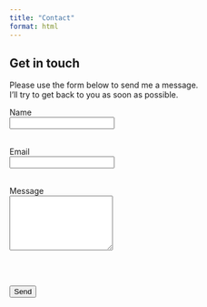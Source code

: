 ```yaml
---
title: "Contact"
format: html
---
```


## Get in touch

Please use the form below to send me a message.  
I'll try to get back to you as soon as possible.

<form name="contact" method="POST" data-netlify="true">
  <input type="hidden" name="form-name" value="contact" />

  <label for="name">Name</label><br>
  <input type="text" name="name" required><br><br>

  <label for="email">Email</label><br>
  <input type="email" name="email" required><br><br>

  <label for="message">Message</label><br>
  <textarea name="message" rows="6" required></textarea><br><br>

  <button type="submit">Send</button>
</form>
